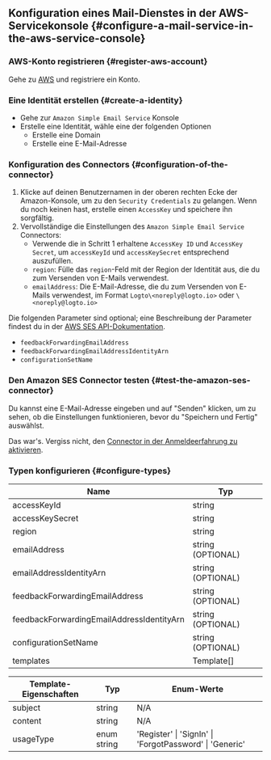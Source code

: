 ## Konfiguration eines Mail-Dienstes in der AWS-Servicekonsole \{#configure-a-mail-service-in-the-aws-service-console}

### AWS-Konto registrieren \{#register-aws-account}

Gehe zu [AWS](https://aws.amazon.com/) und registriere ein Konto.

### Eine Identität erstellen \{#create-a-identity}

- Gehe zur `Amazon Simple Email Service` Konsole
- Erstelle eine Identität, wähle eine der folgenden Optionen
  - Erstelle eine Domain
  - Erstelle eine E-Mail-Adresse

### Konfiguration des Connectors \{#configuration-of-the-connector}

1. Klicke auf deinen Benutzernamen in der oberen rechten Ecke der Amazon-Konsole, um zu den `Security Credentials` zu gelangen. Wenn du noch keinen hast, erstelle einen `AccessKey` und speichere ihn sorgfältig.
2. Vervollständige die Einstellungen des `Amazon Simple Email Service` Connectors:
   - Verwende die in Schritt 1 erhaltene `AccessKey ID` und `AccessKey Secret`, um `accessKeyId` und `accessKeySecret` entsprechend auszufüllen.
   - `region`: Fülle das `region`-Feld mit der Region der Identität aus, die du zum Versenden von E-Mails verwendest.
   - `emailAddress`: Die E-Mail-Adresse, die du zum Versenden von E-Mails verwendest, im Format `Logto\<noreply@logto.io>` oder `\<noreply@logto.io>`

Die folgenden Parameter sind optional; eine Beschreibung der Parameter findest du in der [AWS SES API-Dokumentation](https://docs.aws.amazon.com/ses/latest/APIReference-V2/API_SendEmail.html).

- `feedbackForwardingEmailAddress`
- `feedbackForwardingEmailAddressIdentityArn`
- `configurationSetName`

### Den Amazon SES Connector testen \{#test-the-amazon-ses-connector}

Du kannst eine E-Mail-Adresse eingeben und auf "Senden" klicken, um zu sehen, ob die Einstellungen funktionieren, bevor du "Speichern und Fertig" auswählst.

Das war's. Vergiss nicht, den [Connector in der Anmeldeerfahrung zu aktivieren](/connectors/email-connectors/#enable-email-sign-up-or-sign-in).

### Typen konfigurieren \{#configure-types}

| Name                                      | Typ               |
| ----------------------------------------- | ----------------- |
| accessKeyId                               | string            |
| accessKeySecret                           | string            |
| region                                    | string            |
| emailAddress                              | string (OPTIONAL) |
| emailAddressIdentityArn                   | string (OPTIONAL) |
| feedbackForwardingEmailAddress            | string (OPTIONAL) |
| feedbackForwardingEmailAddressIdentityArn | string (OPTIONAL) |
| configurationSetName                      | string (OPTIONAL) |
| templates                                 | Template[]        |

| Template-Eigenschaften | Typ         | Enum-Werte                                              |
| ---------------------- | ----------- | ------------------------------------------------------- |
| subject                | string      | N/A                                                     |
| content                | string      | N/A                                                     |
| usageType              | enum string | 'Register' \| 'SignIn' \| 'ForgotPassword' \| 'Generic' |
